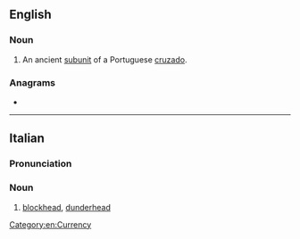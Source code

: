 ==English==

===Noun===
{{en-noun}}

# An ancient [[subunit]] of a Portuguese [[cruzado]].

===Anagrams===
* {{anagrams|en|a=eenostt|Steeton|toneset}}

[[Category:en:Currency]]

----

==Italian==

===Pronunciation===
{{it-pr|testóne}}

===Noun===
{{it-noun|m|f=testona}}

# [[blockhead]], [[dunderhead]]